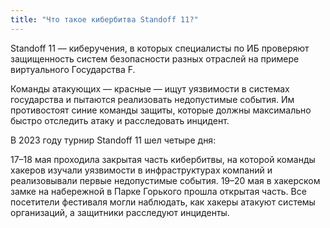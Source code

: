 ```yaml
---
title: "Что такое кибербитва Standoff 11?"
---
```


Standoff 11 — киберучения, в которых специалисты по ИБ проверяют защищенность систем безопасности разных отраслей на примере виртуального Государства F.

Команды атакующих — красные — ищут уязвимости в системах государства и пытаются реализовать недопустимые события. Им противостоят синие команды защиты, которые должны максимально быстро отследить атаку и расследовать инцидент.

В 2023 году турнир Standoff 11 шел четыре дня:

17–18 мая проходила закрытая часть кибербитвы, на которой команды хакеров изучали уязвимости в инфраструктурах компаний и реализовывали первые недопустимые события.
19–20 мая в хакерском замке на набережной в Парке Горького прошла открытая часть. Все посетители фестиваля могли наблюдать, как хакеры атакуют системы организаций, а защитники расследуют инциденты.


